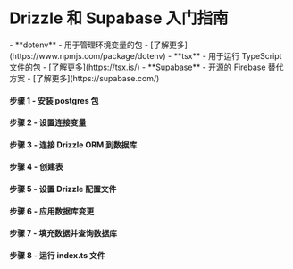 
<Breadcrumbs/>

# Drizzle 和 Supabase 入门指南

<Prerequisites>
  - **dotenv** - 用于管理环境变量的包 - [了解更多](https://www.npmjs.com/package/dotenv)
  - **tsx** - 用于运行 TypeScript 文件的包 - [了解更多](https://tsx.is/)
  - **Supabase** - 开源的 Firebase 替代方案 - [了解更多](https://supabase.com/)
</Prerequisites>

<FileStructure/>

#### 步骤 1 - 安装 **postgres** 包
<InstallPackages lib='postgres'/>

#### 步骤 2 - 设置连接变量

<SetupEnv env_variable='DATABASE_URL' />

#### 步骤 3 - 连接 Drizzle ORM 到数据库

<ConnectSupabase/>

#### 步骤 4 - 创建表

<CreateTable />

#### 步骤 5 - 设置 Drizzle 配置文件

<SetupConfig dialect='postgresql' env_variable='DATABASE_URL'/>

#### 步骤 6 - 应用数据库变更

<ApplyChanges />

#### 步骤 7 - 填充数据并查询数据库

<QueryDatabase dialect='postgres-js' env_variable='DATABASE_URL'/>

#### 步骤 8 - 运行 index.ts 文件

<RunFile/>
